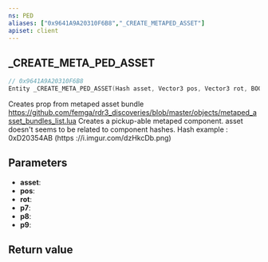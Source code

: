 ```yaml
---
ns: PED
aliases: ["0x9641A9A20310F6B8","_CREATE_METAPED_ASSET"]
apiset: client
---
```

## _CREATE_META_PED_ASSET

```c
// 0x9641A9A20310F6B8
Entity _CREATE_META_PED_ASSET(Hash asset, Vector3 pos, Vector3 rot, BOOL p7, BOOL p8, BOOL p9);
```

Creates prop from metaped asset bundle
https://github.com/femga/rdr3_discoveries/blob/master/objects/metaped_asset_bundles_list.lua
Creates a pickup-able metaped component. asset doesn't seems to be related to component hashes. Hash example : 0xD20354AB (https ://i.imgur.com/dzHkcDb.png)

## Parameters
* **asset**:
* **pos**:
* **rot**:
* **p7**:
* **p8**:
* **p9**:

## Return value